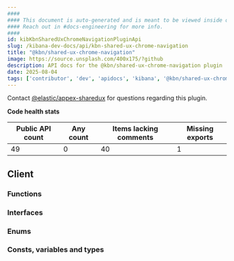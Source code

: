 ```yaml
---
####
#### This document is auto-generated and is meant to be viewed inside our experimental, new docs system.
#### Reach out in #docs-engineering for more info.
####
id: kibKbnSharedUxChromeNavigationPluginApi
slug: /kibana-dev-docs/api/kbn-shared-ux-chrome-navigation
title: "@kbn/shared-ux-chrome-navigation"
image: https://source.unsplash.com/400x175/?github
description: API docs for the @kbn/shared-ux-chrome-navigation plugin
date: 2025-08-04
tags: ['contributor', 'dev', 'apidocs', 'kibana', '@kbn/shared-ux-chrome-navigation']
---
```




Contact [@elastic/appex-sharedux](https://github.com/orgs/elastic/teams/appex-sharedux) for questions regarding this plugin.

**Code health stats**

| Public API count  | Any count | Items lacking comments | Missing exports |
|-------------------|-----------|------------------------|-----------------|
| 49 | 0 | 40 | 1 |

## Client

### Functions
<DocDefinitionList data={kbnSharedUxChromeNavigationObj.client.functions}/>

### Interfaces
<DocDefinitionList data={kbnSharedUxChromeNavigationObj.client.interfaces}/>

### Enums
<DocDefinitionList data={kbnSharedUxChromeNavigationObj.client.enums}/>

### Consts, variables and types
<DocDefinitionList data={kbnSharedUxChromeNavigationObj.client.misc}/>

